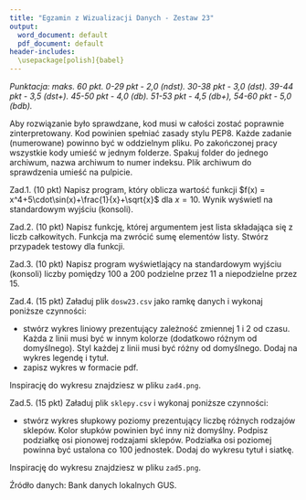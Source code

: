 ```yaml
---
title: "Egzamin z Wizualizacji Danych - Zestaw 23"
output:
  word_document: default
  pdf_document: default
header-includes: 
  \usepackage[polish]{babel}
---
```


*Punktacja: maks. 60 pkt. 0-29 pkt - 2,0 (ndst). 30-38 pkt - 3,0 (dst). 39-44 pkt - 3,5 (dst+). 45-50 pkt - 4,0 (db). 51-53 pkt - 4,5 (db+), 54-60 pkt - 5,0 (bdb).*

Aby rozwiązanie było sprawdzane, kod musi w całości zostać poprawnie zinterpretowany. Kod powinien spełniać zasady stylu PEP8. Każde zadanie (numerowane) powinno być w oddzielnym pliku. Po zakończonej pracy wszystkie kody umieść w jednym folderze. Spakuj folder do jednego archiwum, nazwa archiwum to numer indeksu. Plik archiwum do sprawdzenia umieść na pulpicie.

Zad.1. (10 pkt) Napisz program, który oblicza wartość funkcji $f(x) = x^4+5\cdot\sin(x)+\frac{1}{x}+\sqrt{x}$ dla $x=10$. Wynik wyświetl na standardowym wyjściu (konsoli).

Zad.2. (10 pkt) Napisz funkcję, której argumentem jest lista składająca się z liczb całkowitych. Funkcja ma zwrócić sumę elementów listy. Stwórz przypadek testowy dla funkcji.

Zad.3. (10 pkt) Napisz program wyświetlający na standardowym wyjściu (konsoli) liczby pomiędzy 100 a 200 podzielne przez 11 a niepodzielne przez 15.

Zad.4. (15 pkt) Załaduj plik `dosw23.csv` jako ramkę danych i wykonaj poniższe czynności:

* stwórz wykres liniowy prezentujący zależność zmiennej 1 i 2 od czasu. Każda z linii musi być w innym kolorze (dodatkowo różnym od domyślnego). Styl każdej z linii musi być różny od domyślnego. Dodaj na wykres legendę i tytuł. 
* zapisz wykres w formacie pdf.

Inspirację do wykresu znajdziesz w pliku `zad4.png`.

Zad.5. (15 pkt) Załaduj plik `sklepy.csv` i wykonaj poniższe czynności:

* stwórz wykres słupkowy poziomy prezentujący liczbę różnych rodzajów sklepów. Kolor słupków powinien być inny niż domyślny. Podpisz podziałkę osi pionowej rodzajami sklepów. Podziałka osi poziomej powinna być ustalona co 100 jednostek. Dodaj do wykresu tytuł i siatkę.

Inspirację do wykresu znajdziesz w pliku `zad5.png`.

Źródło danych: Bank danych lokalnych GUS.
